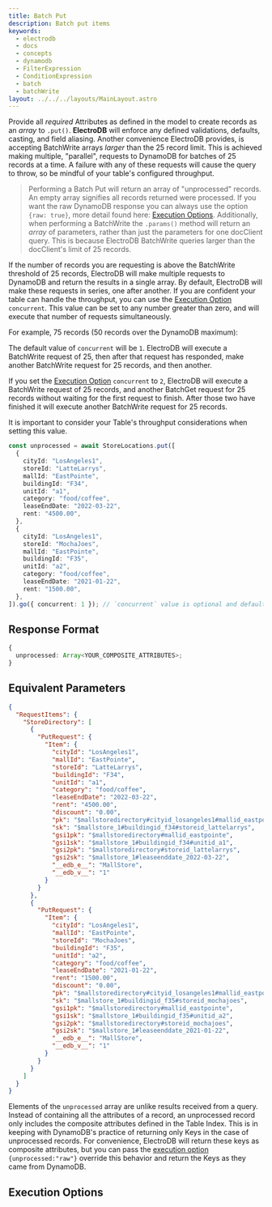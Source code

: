 ```yaml
---
title: Batch Put
description: Batch put items
keywords:
  - electrodb
  - docs
  - concepts
  - dynamodb
  - FilterExpression
  - ConditionExpression
  - batch
  - batchWrite
layout: ../../../layouts/MainLayout.astro
---
```



<ExampleSetup />

Provide all _required_ Attributes as defined in the model to create records as an _array_ to `.put()`. **ElectroDB** will enforce any defined validations, defaults, casting, and field aliasing. Another convenience ElectroDB provides, is accepting BatchWrite arrays _larger_ than the 25 record limit. This is achieved making multiple, "parallel", requests to DynamoDB for batches of 25 records at a time. A failure with any of these requests will cause the query to throw, so be mindful of your table's configured throughput.

> Performing a Batch Put will return an array of "unprocessed" records. An empty array signifies all records returned were processed. If you want the raw DynamoDB response you can always use the option `{raw: true}`, more detail found here: [Execution Options](#execution-options).
> Additionally, when performing a BatchWrite the `.params()` method will return an _array_ of parameters, rather than just the parameters for one docClient query. This is because ElectroDB BatchWrite queries larger than the docClient's limit of 25 records.

If the number of records you are requesting is above the BatchWrite threshold of 25 records, ElectroDB will make multiple requests to DynamoDB and return the results in a single array. By default, ElectroDB will make these requests in series, one after another. If you are confident your table can handle the throughput, you can use the [Execution Option](#execution-options) `concurrent`. This value can be set to any number greater than zero, and will execute that number of requests simultaneously.

For example, 75 records (50 records over the DynamoDB maximum):

The default value of `concurrent` will be `1`. ElectroDB will execute a BatchWrite request of 25, then after that request has responded, make another BatchWrite request for 25 records, and then another.

If you set the [Execution Option](#execution-options) `concurrent` to `2`, ElectroDB will execute a BatchWrite request of 25 records, and another BatchGet request for 25 records without waiting for the first request to finish. After those two have finished it will execute another BatchWrite request for 25 records.

It is important to consider your Table's throughput considerations when setting this value.

```typescript
const unprocessed = await StoreLocations.put([
  {
    cityId: "LosAngeles1",
    storeId: "LatteLarrys",
    mallId: "EastPointe",
    buildingId: "F34",
    unitId: "a1",
    category: "food/coffee",
    leaseEndDate: "2022-03-22",
    rent: "4500.00",
  },
  {
    cityId: "LosAngeles1",
    storeId: "MochaJoes",
    mallId: "EastPointe",
    buildingId: "F35",
    unitId: "a2",
    category: "food/coffee",
    leaseEndDate: "2021-01-22",
    rent: "1500.00",
  },
]).go({ concurrent: 1 }); // `concurrent` value is optional and default's to `1`
```

## Response Format

```typescript
{
  unprocessed: Array<YOUR_COMPOSITE_ATTRIBUTES>;
}
```

## Equivalent Parameters

```json
{
  "RequestItems": {
    "StoreDirectory": [
      {
        "PutRequest": {
          "Item": {
            "cityId": "LosAngeles1",
            "mallId": "EastPointe",
            "storeId": "LatteLarrys",
            "buildingId": "F34",
            "unitId": "a1",
            "category": "food/coffee",
            "leaseEndDate": "2022-03-22",
            "rent": "4500.00",
            "discount": "0.00",
            "pk": "$mallstoredirectory#cityid_losangeles1#mallid_eastpointe",
            "sk": "$mallstore_1#buildingid_f34#storeid_lattelarrys",
            "gsi1pk": "$mallstoredirectory#mallid_eastpointe",
            "gsi1sk": "$mallstore_1#buildingid_f34#unitid_a1",
            "gsi2pk": "$mallstoredirectory#storeid_lattelarrys",
            "gsi2sk": "$mallstore_1#leaseenddate_2022-03-22",
            "__edb_e__": "MallStore",
            "__edb_v__": "1"
          }
        }
      },
      {
        "PutRequest": {
          "Item": {
            "cityId": "LosAngeles1",
            "mallId": "EastPointe",
            "storeId": "MochaJoes",
            "buildingId": "F35",
            "unitId": "a2",
            "category": "food/coffee",
            "leaseEndDate": "2021-01-22",
            "rent": "1500.00",
            "discount": "0.00",
            "pk": "$mallstoredirectory#cityid_losangeles1#mallid_eastpointe",
            "sk": "$mallstore_1#buildingid_f35#storeid_mochajoes",
            "gsi1pk": "$mallstoredirectory#mallid_eastpointe",
            "gsi1sk": "$mallstore_1#buildingid_f35#unitid_a2",
            "gsi2pk": "$mallstoredirectory#storeid_mochajoes",
            "gsi2sk": "$mallstore_1#leaseenddate_2021-01-22",
            "__edb_e__": "MallStore",
            "__edb_v__": "1"
          }
        }
      }
    ]
  }
}
```

Elements of the `unprocessed` array are unlike results received from a query. Instead of containing all the attributes of a record, an unprocessed record only includes the composite attributes defined in the Table Index. This is in keeping with DynamoDB's practice of returning only Keys in the case of unprocessed records. For convenience, ElectroDB will return these keys as composite attributes, but you can pass the [execution option](#execution-options) `{unprocessed:"raw"}` override this behavior and return the Keys as they came from DynamoDB.

## Execution Options


<PartialExample name="Filters" />
